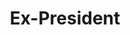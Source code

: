 ---
name: "Nathan Farlow"
profile_image: "./profile.jpg"
handle: "0x1337cafe"
title: "Ex-President"
role: alum
period: "2022"
weight: 0
links:
  - {name: "website", url: "https://farlow.dev/"}
  - {name: "github", url: "https://github.com/nathanfarlow"}
  - {name: "twitter", url: "https://twitter.com/0x1337cafe"}
---